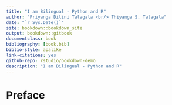 ```yaml
--- 
title: "I am Bilingual - Python and R"
author: "Priyanga Dilini Talagala <br/> Thiyanga S. Talagala"
date: "`r Sys.Date()`"
site: bookdown::bookdown_site
output: bookdown::gitbook
documentclass: book
bibliography: [book.bib]
biblio-style: apalike
link-citations: yes
github-repo: rstudio/bookdown-demo
description: "I am Bilingual - Python and R"
---
```


# Preface {-}

